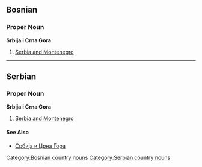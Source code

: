 ==Bosnian==
===Proper Noun===
'''Srbija i Crna Gora'''
#[[Serbia and Montenegro]]
[[Category:Bosnian country nouns]]
----
==Serbian==
===Proper Noun===
'''Srbija i Crna Gora'''
#[[Serbia and Montenegro]]
====See Also====
*[[Србија и Црна Гора]]
[[Category:Serbian country nouns]]